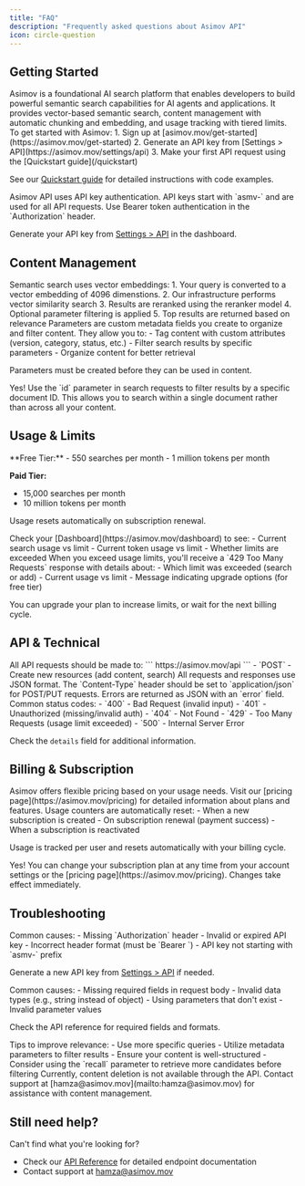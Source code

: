 ```yaml
---
title: "FAQ"
description: "Frequently asked questions about Asimov API"
icon: circle-question
---
```


## Getting Started

<AccordionGroup>
<Accordion title="What is Asimov?">
  Asimov is a foundational AI search platform that enables developers to build powerful semantic search capabilities for AI agents and applications. It provides vector-based semantic search, content management with automatic chunking and embedding, and usage tracking with tiered limits.
</Accordion>

<Accordion title="How do I get started with Asimov?">
  To get started with Asimov:
  1. Sign up at [asimov.mov/get-started](https://asimov.mov/get-started)
  2. Generate an API key from [Settings > API](https://asimov.mov/settings/api)
  3. Make your first API request using the [Quickstart guide](/quickstart)

  See our [Quickstart guide](/quickstart) for detailed instructions with code examples.
</Accordion>

<Accordion title="What authentication methods are supported?">
  Asimov API uses API key authentication. API keys start with `asmv-` and are used for all API requests. Use Bearer token authentication in the `Authorization` header.

  Generate your API key from [Settings > API](https://asimov.mov/settings/api) in the dashboard.
</Accordion>
</AccordionGroup>

## Content Management

<AccordionGroup>


<Accordion title="How does semantic search work?">
  Semantic search uses vector embeddings:
  1. Your query is converted to a vector embedding of 4096 dimenstions.
  2. Our infrastructure performs vector similarity search
  3. Results are reranked using the reranker model
  4. Optional parameter filtering is applied
  5. Top results are returned based on relevance
</Accordion>

<Accordion title="What are metadata parameters?">
  Parameters are custom metadata fields you create to organize and filter content. They allow you to:
  - Tag content with custom attributes (version, category, status, etc.)
  - Filter search results by specific parameters
  - Organize content for better retrieval

  Parameters must be created before they can be used in content.
</Accordion>

<Accordion title="Can I search by specific document?">
  Yes! Use the `id` parameter in search requests to filter results by a specific document ID. This allows you to search within a single document rather than across all your content.
</Accordion>
</AccordionGroup>

## Usage & Limits

<AccordionGroup>
<Accordion title="What are the usage limits?">
  **Free Tier:**
  - 550 searches per month
  - 1 million tokens per month

  **Paid Tier:**
  - 15,000 searches per month
  - 10 million tokens per month

  Usage resets automatically on subscription renewal.
</Accordion>

<Accordion title="How do I check my usage?">
  Check your [Dashboard](https://asimov.mov/dashboard) to see:
  - Current search usage vs limit
  - Current token usage vs limit
  - Whether limits are exceeded
</Accordion>

<Accordion title="What happens when I exceed limits?">
  When you exceed usage limits, you'll receive a `429 Too Many Requests` response with details about:
  - Which limit was exceeded (search or add)
  - Current usage vs limit
  - Message indicating upgrade options (for free tier)

  You can upgrade your plan to increase limits, or wait for the next billing cycle.
</Accordion>

</AccordionGroup>

## API & Technical

<AccordionGroup>
<Accordion title="What is the base URL?">
  All API requests should be made to:
  ```
  https://asimov.mov/api
  ```
</Accordion>

<Accordion title="What HTTP methods are supported?">
  - `POST` - Create new resources (add content, search)
</Accordion>

<Accordion title="What formats are supported?">
  All requests and responses use JSON format. The `Content-Type` header should be set to `application/json` for POST/PUT requests.
</Accordion>

<Accordion title="How do I handle errors?">
  Errors are returned as JSON with an `error` field. Common status codes:
  - `400` - Bad Request (invalid input)
  - `401` - Unauthorized (missing/invalid auth)
  - `404` - Not Found
  - `429` - Too Many Requests (usage limit exceeded)
  - `500` - Internal Server Error

  Check the `details` field for additional information.
</Accordion>
</AccordionGroup>

## Billing & Subscription

<AccordionGroup>
<Accordion title="How does pricing work?">
  Asimov offers flexible pricing based on your usage needs. Visit our [pricing page](https://asimov.mov/pricing) for detailed information about plans and features.
</Accordion>

<Accordion title="When does usage reset?">
  Usage counters are automatically reset:
  - When a new subscription is created
  - On subscription renewal (payment success)
  - When a subscription is reactivated

  Usage is tracked per user and resets automatically with your billing cycle.
</Accordion>

<Accordion title="Can I upgrade or downgrade my plan?">
  Yes! You can change your subscription plan at any time from your account settings or the [pricing page](https://asimov.mov/pricing). Changes take effect immediately.
</Accordion>
</AccordionGroup>

## Troubleshooting

<AccordionGroup>
<Accordion title="Getting 401 Unauthorized errors">
  Common causes:
  - Missing `Authorization` header
  - Invalid or expired API key
  - Incorrect header format (must be `Bearer <token>`)
  - API key not starting with `asmv-` prefix

  Generate a new API key from [Settings > API](https://asimov.mov/settings/api) if needed.
</Accordion>

<Accordion title="Getting 400 Bad Request errors">
  Common causes:
  - Missing required fields in request body
  - Invalid data types (e.g., string instead of object)
  - Using parameters that don't exist
  - Invalid parameter values

  Check the API reference for required fields and formats.
</Accordion>

<Accordion title="Search results are not relevant">
  Tips to improve relevance:
  - Use more specific queries
  - Utilize metadata parameters to filter results
  - Ensure your content is well-structured
  - Consider using the `recall` parameter to retrieve more candidates before filtering
</Accordion>

<Accordion title="How do I delete old content?">
  Currently, content deletion is not available through the API. Contact support at [hamza@asimov.mov](mailto:hamza@asimov.mov) for assistance with content management.
</Accordion>
</AccordionGroup>

## Still need help?

Can't find what you're looking for?

- Check our [API Reference](/api-reference/introduction) for detailed endpoint documentation
- Contact support at [hamza@asimov.mov](mailto:hamza@asimov.mov)
